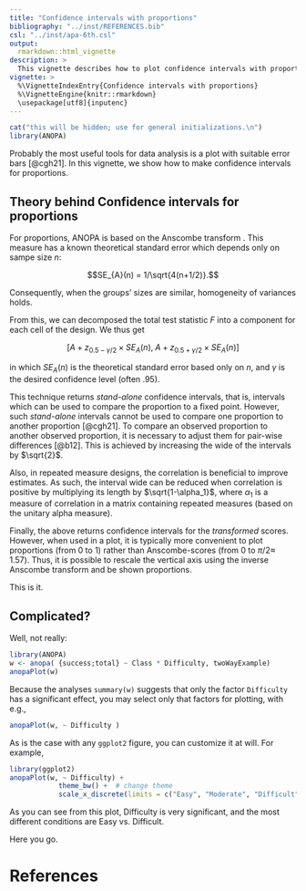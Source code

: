 ```yaml
---
title: "Confidence intervals with proportions"
bibliography: "../inst/REFERENCES.bib"
csl: "../inst/apa-6th.csl"
output: 
  rmarkdown::html_vignette
description: >
  This vignette describes how to plot confidence intervals with proportions.
vignette: >
  %\VignetteIndexEntry{Confidence intervals with proportions}
  %\VignetteEngine{knitr::rmarkdown}
  \usepackage[utf8]{inputenc}
---
```


```r
cat("this will be hidden; use for general initializations.\n")
library(ANOPA)
```

Probably the most useful tools for data analysis is a plot with
suitable error bars [@cgh21]. In this vignette, we show how
to make confidence intervals for proportions.

## Theory behind Confidence intervals for proportions

For proportions, ANOPA is based on the Anscombe transform 
\insertCite{a48}{ANOPA}. This measure has a known theoretical 
standard error which depends only on sampe size $n$:

$$SE_{A}(n) = 1/\sqrt{4(n+1/2)}.$$ 

Consequently, when the groups'
sizes are similar, homogeneity of variances holds.

From this, we can decomposed the total test statistic $F$ into 
a component for each cell of the design. We thus get

$$\left[
A + z_{0.5-\gamma/2} \times SE_{A}(n), \; A + z_{0.5+\gamma/2} \times SE_{A}(n)
\right]$$

in which $SE_{A}(n)$ is the theoretical standard error based
only on $n$, and $\gamma$ is the desired confidence level (often .95).

This technique returns _stand-alone_ confidence intervals, that is, intervals
which can be used to compare the proportion to a fixed point. However,
such _stand-alone_ intervals cannot be used to compare one proportion
to another proportion [@cgh21]. To compare an observed
proportion to another observed proportion, it is necessary to adjust them
for pair-wise differences [@b12]. This is achieved by 
increasing the wide of the intervals by $\sqrt{2}$.

Also, in repeated measure designs, the correlation is beneficial to improve
estimates. As such, the interval wide can be reduced when correlation is
positive by multiplying its length by $\sqrt{1-\alpha_1}$, where $\alpha_1$ is 
a measure of correlation in a matrix containing repeated measures
(based on the unitary alpha measure).

Finally, the above returns confidence intervals for the *transformed* scores. 
However, when used in a plot, it is typically more convenient to plot
proportions (from 0 to 1) rather than Anscombe-scores (from 0 to $\pi/2 \approx$ 1.57).
Thus, it is possible to rescale the vertical axis using the inverse Anscombe
transform and be shown proportions.

This is it.

## Complicated?

Well, not really:

```r
library(ANOPA)
w <- anopa( {success;total} ~ Class * Difficulty, twoWayExample)
anopaPlot(w) 
```

Because the analyses ``summary(w)`` suggests that only the factor
`Difficulty` has a significant effect, you may select only that factors for plotting, 
with e.g., 

```r
anopaPlot(w, ~ Difficulty ) 
```

As is the case with any ``ggplot2`` figure, you can customize it at will. 
For example,

```r
library(ggplot2)
anopaPlot(w, ~ Difficulty) + 
            theme_bw() +  # change theme
            scale_x_discrete(limits = c("Easy", "Moderate", "Difficult")) #change order
```

As you can see from this plot, Difficulty is very significant, and the most different
conditions are Easy vs. Difficult.

Here you go.


# References


